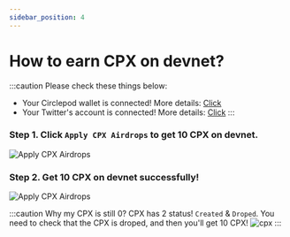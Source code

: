 ```yaml
---
sidebar_position: 4
---
```


# How to earn CPX on devnet?

:::caution Please check these things below:

- Your Circlepod wallet is connected! More details: [Click](/docs/wallet/connect-wallet)
- Your Twitter's account is connected! More details: [Click](/docs/wallet/connect-twitter)
:::

### Step 1. Click `Apply CPX Airdrops` to get 10 CPX on devnet.

![Apply CPX Airdrops](/img/event/airdrop/apply-airdrop.png)

### Step 2. Get 10 CPX on devnet successfully!

![Apply CPX Airdrops](/img/event/airdrop/get-cpx-successfully.png)

:::caution Why my CPX is still 0?
CPX has 2 status! `Created` & `Droped`. You need to check that the CPX is droped, and then you'll get 10 CPX!
![cpx](/img/wallet/droped-cpx.png)
:::